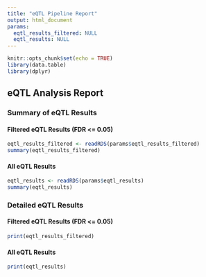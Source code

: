 ```yaml
---
title: "eQTL Pipeline Report"
output: html_document
params:
  eqtl_results_filtered: NULL
  eqtl_results: NULL
---
```


```r
knitr::opts_chunk$set(echo = TRUE)
library(data.table)
library(dplyr)
```

## eQTL Analysis Report

### Summary of eQTL Results

#### Filtered eQTL Results (FDR <= 0.05)

```r
eqtl_results_filtered <- readRDS(params$eqtl_results_filtered)
summary(eqtl_results_filtered)
```

#### All eQTL Results

```r
eqtl_results <- readRDS(params$eqtl_results)
summary(eqtl_results)
```

### Detailed eQTL Results

#### Filtered eQTL Results (FDR <= 0.05)

```r
print(eqtl_results_filtered)
```

#### All eQTL Results

```r
print(eqtl_results)
```
